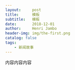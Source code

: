 ```yaml
---
layout:     post
title:      模板
subtitle:   模板
date:       2018-12-01
author:     Henri Jambo
header-img: img/the-first.png
catalog: false
tags:
    - 新闻故事
---
```



内容内容内容
